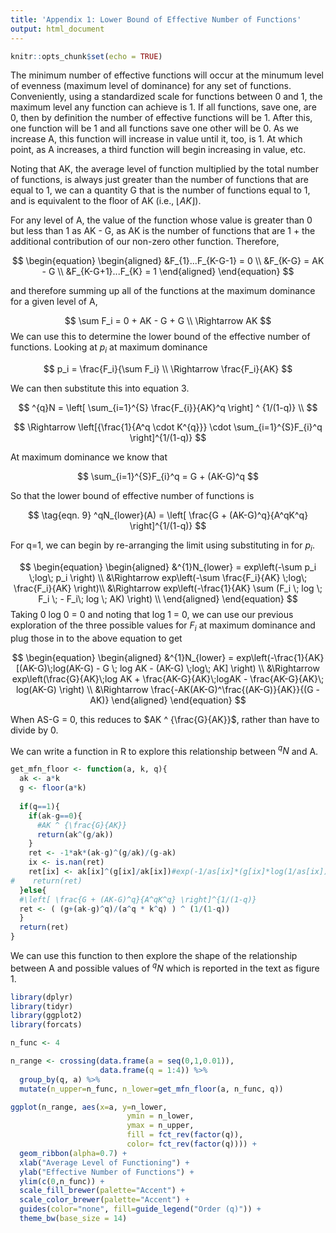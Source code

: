 ```yaml
---
title: 'Appendix 1: Lower Bound of Effective Number of Functions'
output: html_document
---
```


```r
knitr::opts_chunk$set(echo = TRUE)
```

The minimum number of effective functions will occur at the minumum level of evenness (maximum level of dominance) for any set of functions. Conveniently, using a standardized scale for functions between 0 and 1, the maximum level any function can achieve is 1. If all functions, save one, are 0, then by definition the number of effective functions will be 1. After this, one function will be 1 and all functions save one other will be 0. As we increase A, this function will increase in value until it, too, is 1. At which point, as A increases, a third function will begin increasing in value, etc.

Noting that AK, the average level of function multiplied by the total number of functions, is always just greater than the number of functions that are equal to 1, we can a quantity G that is the number of functions equal to 1, and is equivalent to the floor of AK (i.e., $\lfloor AK \rfloor$).

For any level of A, the value of the function whose value is greater than 0 but less than 1 as AK - G, as AK is the number of functions that are 1 + the additional contribution of our non-zero other function. Therefore,

$$
\begin{equation}
\begin{aligned} 
&F_{1}...F_{K-G-1} = 0 \\
&F_{K-G} = AK - G \\
&F_{K-G+1}...F_{K} = 1
\end{aligned} 
\end{equation}
$$

and therefore summing up all of the functions at the maximum dominance for a given level of A,

$$
\sum F_i = 0 + AK - G + G  \\
\Rightarrow AK 
$$
We can use this to determine the lower bound of the effective number of functions. Looking at $p_i$ at maximum dominance


$$
p_i = \frac{F_i}{\sum F_i} \\
\Rightarrow \frac{F_i}{AK} 
$$

We can then substitute this into equation 3.

$$
^{q}N = \left[ \sum_{i=1}^{S} \frac{F_{i}}{AK}^q \right] ^ {1/(1-q)} \\
$$

$$
\Rightarrow \left[{\frac{1}{A^q \cdot K^{q}}} \cdot \sum_{i=1}^{S}F_{i}^q \right]^{1/(1-q)}
$$

At maximum dominance we know that 

$$
\sum_{i=1}^{S}F_{i}^q  = G + (AK-G)^q
$$

So that the lower bound of effective number of functions is

$$
\tag{eqn. 9}
^qN_{lower}(A) = \left[ \frac{G + (AK-G)^q}{A^qK^q} \right]^{1/(1-q)}
$$

For q=1, we can begin by re-arranging the limit using substituting in for $p_i$.

$$
\begin{equation}
\begin{aligned}
&^{1}N_{lower} = exp\left(-\sum p_i \;log\; p_i \right) \\
&\Rightarrow exp\left(-\sum \frac{F_i}{AK} \;log\; \frac{F_i}{AK} \right)\\
&\Rightarrow exp\left(-\frac{1}{AK}  \sum (F_i \; log \; F_i \; - F_i\; log \; AK) \right) \\
\end{aligned}
\end{equation}
$$
Taking 0 log 0 = 0 and noting that log 1 = 0, we can use our previous exploration of the three possible values for $F_i$ at maximum dominance and plug those in to the above equation to get

$$
\begin{equation}
\begin{aligned}
&^{1}N_{lower} =  exp\left(-\frac{1}{AK}  [(AK-G)\;log(AK-G) - G \; log AK - (AK-G) \;log\; AK] \right) \\
&\Rightarrow  exp\left(\frac{G}{AK}\;log AK + \frac{AK-G}{AK}\;logAK - \frac{AK-G}{AK}\; log(AK-G) \right) \\
&\Rightarrow \frac{-AK(AK-G)^\frac{(AK-G)}{AK}}{(G - AK)}
\end{aligned}
\end{equation}
$$

When AS-G = 0, this reduces to $AK ^ {\frac{G}{AK}}$, rather than have to divide by 0.

We can write a function in R to explore this relationship between $^qN$ and A.

```r
get_mfn_floor <- function(a, k, q){
  ak <- a*k
  g <- floor(a*k)
  
  if(q==1){
    if(ak-g==0){
      #AK ^ {\frac{G}{AK}}
      return(ak^(g/ak))
    }
    ret <- -1*ak*(ak-g)^(g/ak)/(g-ak)
    ix <- is.nan(ret)
    ret[ix] <- ak[ix]^(g[ix]/ak[ix])#exp(-1/as[ix]*(g[ix]*log(1/as[ix])))
#    return(ret)
  }else{
  #\left[ \frac{G + (AK-G)^q}{A^qK^q} \right]^{1/(1-q)}
  ret <- ( (g+(ak-g)^q)/(a^q * k^q) ) ^ (1/(1-q))
  }
  return(ret)
}
```


We can use this function to then explore the shape of the relationship between A and possible values of $^qN$ which is reported in the text as figure 1.



```r

library(dplyr)
library(tidyr)
library(ggplot2)
library(forcats)

n_func <- 4

n_range <- crossing(data.frame(a = seq(0,1,0.01)), 
                    data.frame(q = 1:4)) %>%
  group_by(q, a) %>%
  mutate(n_upper=n_func, n_lower=get_mfn_floor(a, n_func, q))

ggplot(n_range, aes(x=a, y=n_lower, 
                          ymin = n_lower,
                          ymax = n_upper,
                          fill = fct_rev(factor(q)),
                          color= fct_rev(factor(q)))) +
  geom_ribbon(alpha=0.7) +
  xlab("Average Level of Functioning") +
  ylab("Effective Number of Functions") +
  ylim(c(0,n_func)) +
  scale_fill_brewer(palette="Accent") +
  scale_color_brewer(palette="Accent") +
  guides(color="none", fill=guide_legend("Order (q)")) +
  theme_bw(base_size = 14)
  
```


